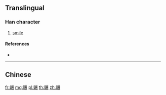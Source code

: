 {{also|囅}}
==Translingual==

===Han character===
{{Han char|rn=12|rad=八|as=16|sn=18|four=|canj=CJSTV|ids=⿰单展}}

# [[smile]]

====References====
* {{Han ref|kx=0157.201|hdz=10254.030|uh=5181|ud=20865}}

----

==Chinese==
{{zh-see|囅}}

[[fr:冁]]
[[mg:冁]]
[[pl:冁]]
[[th:冁]]
[[zh:冁]]